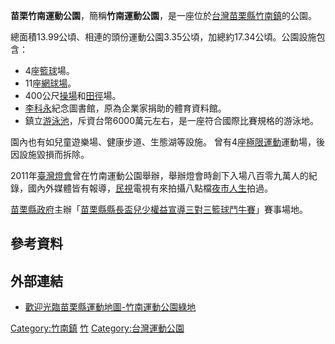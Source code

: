 '''苗栗竹南運動公園'''，簡稱'''竹南運動公園'''，是一座位於[[台灣|台灣]][[苗栗縣|苗栗縣]][[竹南鎮|竹南鎮]]的公園。

總面積13.99公頃、相連的頭份運動公園3.35公頃，加總約17.34公頃。公園設施包含：
*4座[[籃球|籃球]]場。
*11座[[網球場|網球場]]。
*400公尺[[操場|操場]]和[[田徑|田徑]]場。
*[[李科永|李科永]]紀念圖書館，原為企業家捐助的體育資料館。
*鎮立[[游泳池|游泳池]]，斥資台幣6000萬元左右，是一座符合國際比賽規格的游泳地。
園內也有如兒童遊樂場、健康步道、生態湖等設施。
曾有4座[[極限運動|極限運動]]運動場，後因設施毀損而拆除。

2011年[[臺灣燈會|臺灣燈會]]曾在竹南運動公園舉辦，舉辦燈會時創下入場八百零九萬人的紀錄，國內外媒體皆有報導，[[民視|民視]]電視有來拍攝八點檔[[夜市人生|夜市人生]]拍過。

[[苗栗縣政府|苗栗縣政府]]主辦「[[苗栗縣縣長盃兒少權益宣導三對三籃球鬥牛賽|苗栗縣縣長盃兒少權益宣導三對三籃球鬥牛賽]]」賽事場地。


==參考資料==
{{reflist}}

==外部連結==
*[http://www.sport.mlc.edu.tw/public/Place_dataNew.aspx?id=4007 歡迎光臨苗栗縣運動地圖-竹南運動公園綠地] {{Wayback|url=http://www.sport.mlc.edu.tw/public/Place_dataNew.aspx?id=4007 |date=20200203045048 }}

{{TW-stub}}
[[Category:竹南鎮|Category:竹南鎮]]
[[Category:苗栗縣公園|竹]]
[[Category:台灣運動公園|Category:台灣運動公園]]